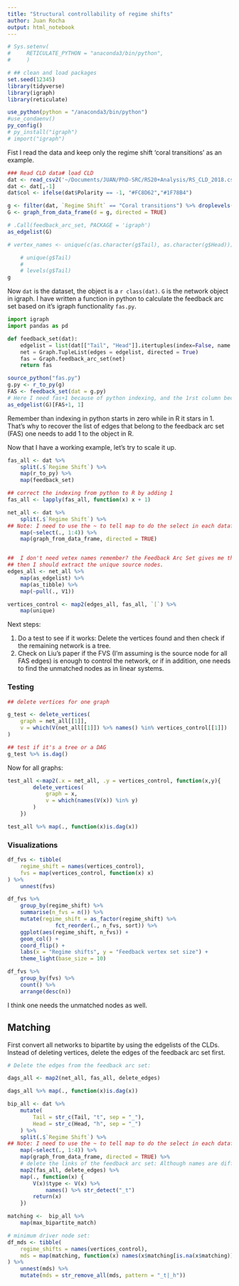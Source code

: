 ```yaml
---
title: "Structural controllability of regime shifts"
author: Juan Rocha
output: html_notebook
---
```


```r
# Sys.setenv(
#     RETICULATE_PYTHON = "anaconda3/bin/python",
#     )

# ## clean and load packages
set.seed(12345)
library(tidyverse)
library(igraph)
library(reticulate)

use_python(python = "/anaconda3/bin/python")
#use_condaenv()
py_config()
# py_install("igraph")
# import("igraph")
```

Fist I read the data and keep only the regime shift 'coral transitions' as an example.

```r
### Read CLD data# load CLD
dat <- read_csv2('~/Documents/JUAN/PhD-SRC/RS20+Analysis/RS_CLD_2018.csv')
dat <- dat[,-1]
dat$col <- ifelse(dat$Polarity == -1, "#FC8D62","#1F78B4")

g <- filter(dat, `Regime Shift` == "Coral transitions") %>% droplevels()
G <- graph_from_data_frame(d = g, directed = TRUE)

# .Call(feedback_arc_set, PACKAGE = 'igraph')
as_edgelist(G)

# vertex_names <- unique(c(as.character(g$Tail), as.character(g$Head)))

    # unique(g$Tail)
    #
    # levels(g$Tail)
g
```

Now `dat` is the dataset, the object is a `r class(dat)`. `G` is the network object in igraph. I have written a function in python to calculate the feedback arc set based on it's igraph functionality `fas.py`.

```python
import igraph
import pandas as pd

def feedback_set(dat):
    edgelist = list(dat[["Tail", "Head"]].itertuples(index=False, name = None))
    net = Graph.TupleList(edges = edgelist, directed = True)
    fas = Graph.feedback_arc_set(net)
    return fas
```


```r
source_python("fas.py")
g.py <- r_to_py(g)
FAS <- feedback_set(dat = g.py)
# Here I need fas+1 because of python indexing, and the 1rst column because it's the source of the link. According to Zhou 2016 FVS and FAS problems are equivalent. My interpretation is that solving the FAS problem gives the origin vertex of the FVS problem.
as_edgelist(G)[FAS+1, 1]
```

Remember than indexing in python starts in zero while in R it stars in 1. That's why to recover the list of edges that belong to the feedback arc set (FAS) one needs to add 1 to the object in R.

Now that I have a working example, let's try to scale it up.

```r
fas_all <- dat %>%
    split(.$`Regime Shift`) %>%
    map(r_to_py) %>%
    map(feedback_set)

## correct the indexing from python to R by adding 1
fas_all <- lapply(fas_all, function(x) x + 1)

net_all <- dat %>%
    split(.$`Regime Shift`) %>%
## Note: I need to use the ~ to tell map to do the select in each dataframe. Otherwise I get an error
    map(~select(., 1:4)) %>%
    map(graph_from_data_frame, directed = TRUE)


##  I don't need vetex names remember? the Feedback Arc Set gives me the arcs (edges), 
## then I should extract the unique source nodes.
edges_all <- net_all %>%
    map(as_edgelist) %>%
    map(as_tibble) %>%
    map(~pull(., V1))

vertices_control <- map2(edges_all, fas_all, `[`) %>%
    map(unique)

```

Next steps:

1. Do a test to see if it works: Delete the vertices found and then check if the remaining network is a tree.
2. Check on Liu's paper if the FVS (I'm assuming is the source node for all FAS edges) is enough to control the network, or if in addition, one needs to find the unmatched nodes as in linear systems.

### Testing

```r
## delete vertices for one graph

g_test <- delete_vertices(
    graph = net_all[[1]],
    v = which(V(net_all[[1]]) %>% names() %in% vertices_control[[1]])
)

## test if it's a tree or a DAG
g_test %>% is.dag()
```

Now for all graphs:
```r
test_all <-map2(.x = net_all, .y = vertices_control, function(x,y){
        delete_vertices(
            graph = x,
            v = which(names(V(x)) %in% y)
        )
    })

test_all %>% map(., function(x)is.dag(x))
```

### Visualizations

```r
df_fvs <- tibble(
    regime_shift = names(vertices_control),
    fvs = map(vertices_control, function(x) x) 
) %>% 
    unnest(fvs)

```
```r
df_fvs %>%
    group_by(regime_shift) %>% 
    summarise(n_fvs = n()) %>% 
    mutate(regime_shift = as_factor(regime_shift) %>% 
               fct_reorder(., n_fvs, sort)) %>% 
    ggplot(aes(regime_shift, n_fvs)) +
    geom_col() +
    coord_flip() +
    labs(x = "Regime shifts", y = "Feedback vertex set size") +
    theme_light(base_size = 10)
```

```r
df_fvs %>% 
    group_by(fvs) %>% 
    count() %>% 
    arrange(desc(n)) 
```
I think one needs the unmatched nodes as well.

## Matching

First convert all networks to bipartite by using the edgelists of the CLDs. Instead of deleting vertices, delete the edges of the feedback arc set first. 

```r
# Delete the edges from the feedback arc set:

dags_all <- map2(net_all, fas_all, delete_edges)

dags_all %>% map(., function(x)is.dag(x))
```


```r
bip_all <- dat %>%
    mutate(
        Tail = str_c(Tail, "t", sep = "_"),
        Head = str_c(Head, "h", sep = "_")
    ) %>% 
    split(.$`Regime Shift`) %>%
## Note: I need to use the ~ to tell map to do the select in each dataframe. Otherwise I get an error
    map(~select(., 1:4)) %>%
    map(graph_from_data_frame, directed = TRUE) %>% 
    # delete the links of the feedback arc set: Although names are different, the order of links is the same
    map2(fas_all, delete_edges) %>% 
    map(., function(x) {
        V(x)$type <- V(x) %>%
            names() %>% str_detect("_t")
        return(x)
    })

```

```r
matching <-  bip_all %>% 
    map(max_bipartite_match)

# minimum driver node set:
df_mds <- tibble(
    regime_shifts = names(vertices_control),
    mds = map(matching, function(x) names(x$matching[is.na(x$matching)]) ) 
) %>% 
    unnest(mds) %>% 
    mutate(mds = str_remove_all(mds, pattern = "_t|_h"))
```



<!-- ```{python}
repl_python()
from igraph import *
import pandas as pd
print(r.g)

edgeslist = list(r.g[["Tail", "Head"]].itertuples(index=False, name = None))

G = Graph.TupleList(edges = edgeslist, directed = True)
print(G)
fas = Graph.feedback_arc_set(G)
``` -->





<!-- ```{python}

## this is old code
from igraph import *
import pandas as pd


df = pd.read_csv("~/Documents/JUAN/PhD-SRC/RS20+Analysis/RS_CLD_2016.csv",
    error_bad_lines=False, sep = ";", header = 0)

edgelist = df.loc[:,["Tail", "Head"]]

tuples = [tuple(x) for x in edgelist.values]

#g = Graph()
#g.add_edges(tuples)

g = Graph.GRG(30,0.2)
g.layout("kk")

#plot(g)

df = pd.read_csv("~/Documents/JUAN/PhD-SRC/RS20+Analysis/RS_CLD_2016.csv",
    error_bad_lines=False, sep = ";", header = 0)

g = Graph.GRG(30,0.2)
summary(g)

arcs = g.feedback_arc_set()
print(arcs)

``` -->
